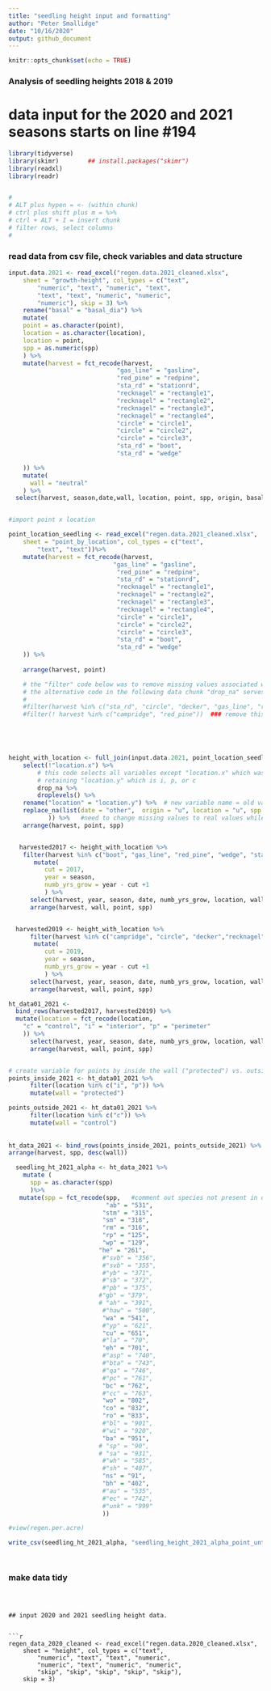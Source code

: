 ```yaml
---
title: "seedling height input and formatting"
author: "Peter Smallidge"
date: "10/16/2020"
output: github_document
---
```


```r
knitr::opts_chunk$set(echo = TRUE)
```

### Analysis of seedling heights 2018 & 2019
# data input for the 2020 and 2021 seasons starts on line #194

```r

library(tidyverse)
library(skimr)        ## install.packages("skimr")
library(readxl)
library(readr)


#
# ALT plus hypen = <- (within chunk)
# ctrl plus shift plus m = %>% 
# ctrl + ALT + I = insert chunk
# filter rows, select columns
# 

```

### read data from csv file, check variables and data structure

<!-- note to self: in the "read_csv" code, after the file location the code
for 'col..." etc ensures that the specified column is adjusted
the file "cheat sheet data-import" has details 

It is also possible to right-click a file name and import excel





-->


```r
input.data.2021 <- read_excel("regen.data.2021_cleaned.xlsx", 
    sheet = "growth-height", col_types = c("text", 
        "numeric", "text", "numeric", "text", 
        "text", "text", "numeric", "numeric", 
        "numeric"), skip = 3) %>% 
    rename("basal" = "basal_dia") %>%   
    mutate(
    point = as.character(point),
    location = as.character(location),
    location = point,
    spp = as.numeric(spp)
    ) %>% 
    mutate(harvest = fct_recode(harvest,
                              "gas_line" = "gasline",
                              "red_pine" = "redpine",
                              "sta_rd" = "stationrd",
                              "recknagel" = "rectangle1",
                              "recknagel" = "rectangle2",
                              "recknagel" = "rectangle3",
                              "recknagel" = "rectangle4",
                              "circle" = "circle1",
                              "circle" = "circle2",
                              "circle" = "circle3",
                              "sta_rd" = "boot",
                              "sta_rd" = "wedge"

    )) %>% 
    mutate(
      wall = "neutral"
    ) %>% 
  select(harvest, season,date,wall, location, point, spp, origin, basal, height)


#import point x location 

point_location_seedling <- read_excel("regen.data.2021_cleaned.xlsx", 
    sheet = "point_by_location", col_types = c("text", 
        "text", "text"))%>% 
    mutate(harvest = fct_recode(harvest,
                             "gas_line" = "gasline",
                              "red_pine" = "redpine",
                              "sta_rd" = "stationrd",
                              "recknagel" = "rectangle1",
                              "recknagel" = "rectangle2",
                              "recknagel" = "rectangle3",
                              "recknagel" = "rectangle4",
                              "circle" = "circle1",
                              "circle" = "circle2",
                              "circle" = "circle3",
                              "sta_rd" = "boot",
                              "sta_rd" = "wedge"
    )) %>% 
    
    arrange(harvest, point)

    # the "filter" code below was to remove missing values associated with data not yet entered.
    # the alternative code in the following data chunk "drop_na" serves the same purpose.
    #
    #filter(harvest %in% c("sta_rd", "circle", "decker", "gas_line", "recknagel"))  ### add campridge and red_pine once after data entered
    #filter(! harvest %in% c("campridge", "red_pine"))  ### remove this once the data is entered
    




height_with_location <- full_join(input.data.2021, point_location_seedling, by = (c("harvest", "point"))) %>% 
    select(!"location.x") %>%  
        # this code selects all variables except "location.x" which was set to the point number, 
        # retaining "location.y" which is i, p, or c
        drop_na %>% 
        droplevels() %>% 
    rename("location" = "location.y") %>%  # new variable name = old variable name
    replace_na(list(date = "other",  origin = "u", location = "u", spp = 001
           )) %>%   #need to change missing values to real values while variable as character
    arrange(harvest, point, spp)


   harvested2017 <- height_with_location %>% 
    filter(harvest %in% c("boot", "gas_line", "red_pine", "wedge", "sta_rd")) %>% 
       mutate(
          cut = 2017,
          year = season,
          numb_yrs_grow = year - cut +1
          ) %>% 
      select(harvest, year, season, date, numb_yrs_grow, location, wall, point, spp, origin, basal, height) %>% 
      arrange(harvest, wall, point, spp)


  harvested2019 <- height_with_location %>% 
      filter(harvest %in% c("campridge", "circle", "decker","recknagel")) %>% 
       mutate(
          cut = 2019,
          year = season, 
          numb_yrs_grow = year - cut +1
          ) %>% 
      select(harvest, year, season, date, numb_yrs_grow, location, wall, point, spp, origin, basal, height) %>% 
      arrange(harvest, wall, point, spp)

ht_data01_2021 <- 
  bind_rows(harvested2017, harvested2019) %>% 
  mutate(location = fct_recode(location,
    "c" = "control", "i" = "interior", "p" = "perimeter"
    )) %>% 
      select(harvest, year, season, date, numb_yrs_grow, location, wall, point, spp, origin, basal, height) %>% 
      arrange(harvest, wall, point, spp)


# create variable for points by inside the wall ("protected") vs. outside the wall ("control")
points_inside_2021 <- ht_data01_2021 %>% 
      filter(location %in% c("i", "p")) %>% 
      mutate(wall = "protected")

points_outside_2021 <- ht_data01_2021 %>% 
      filter(location %in% c("c")) %>% 
      mutate(wall = "control")
      
  
ht_data_2021 <- bind_rows(points_inside_2021, points_outside_2021) %>% 
arrange(harvest, spp, desc(wall))
```


```r
  seedling_ht_2021_alpha <- ht_data_2021 %>% 
    mutate (
      spp = as.character(spp)
      )%>% 
   mutate(spp = fct_recode(spp,   #comment out species not present in data
                           "ab" = "531",
                          "stm" = "315",
                          "sm" = "318",
                          "rm" = "316",
                          "rp" = "125",
                          "wp" = "129",
                         "he" = "261",
                          #"svb" = "356",
                          #"svb" = "355",
                          #"yb" = "371",
                          #"sb" = "372",
                          #"pb" = "375",
                         #"gb" = "379",
                         # "ah" = "391",
                          #"haw" = "500",
                          "wa" = "541",
                          #"yp" = "621",
                          "cu" = "651",
                          #"la" = "70",
                          "eh" = "701",
                          #"asp" = "740",
                          #"bta" = "743",
                          #"qa" = "746",
                          #"pc" = "761",
                          "bc" = "762",
                          #"cc" = "763",
                          "wo" = "802",
                          "co" = "832",
                          "ro" = "833",
                          #"bl" = "901",
                          #"wi" = "920",
                          "ba" = "951",
                         # "sp" = "90", 
                         # "sa" = "931",
                          #"wh" = "585",
                          #"sh" = "407",
                          "ns" = "91",
                          "bh" = "402",
                          #"au" = "535",
                          #"ec" = "742",
                          #"unk" = "999"
                          ))

#view(regen.per.acre)

write_csv(seedling_ht_2021_alpha, "seedling_height_2021_alpha_point_untidy.csv")




```


### make data tidy 
```r


```


<!--

### Make the data tidy
### Use separate data by year, then stack using "bind_rows"




2017-2019  mutate(spp = fct_recode(spp,
                          "ab" = "531",
                          "sm" = "318",
                          "rm" = "316",
                          "rp" = "125",
                          "wp" = "129",
                          "svb" = "356",
                          "yb" = "371",
                          "sb" = "372",
                          "pb" = "375",
                          "wa" = "541",
                          "yp" = "621",
                          "cu" = "651",
                          "la" = "70",
                          "asp" = "740",
                          "bc" = "762",
                          "wo" = "802",
                          "co" = "832",
                          "ro" = "833",
                          "bl" = "901",
                          "ba" = "951",
                          ))


#from previous code

#  write_csv(seedling, "tidy_seedling_heights_2017-2019.csv")

-->

```


## input 2020 and 2021 seedling height data.


```r


regen_data_2020_cleaned <- read_excel("regen.data.2020_cleaned.xlsx", 
    sheet = "height", col_types = c("text", 
        "numeric", "text", "text", "numeric", 
        "numeric", "text", "numeric", "numeric", 
        "skip", "skip", "skip", "skip", "skip"), 
    skip = 3)

```

